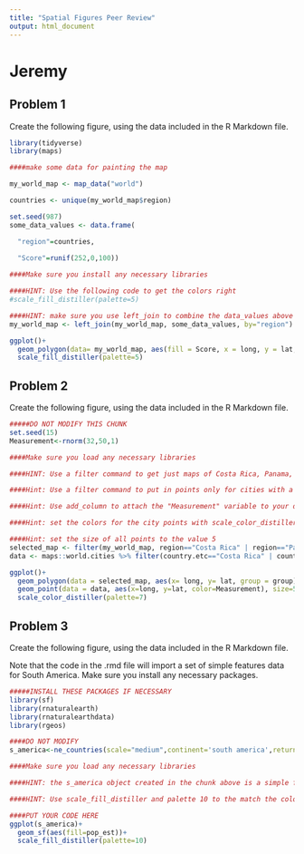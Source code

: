 ```yaml
---
title: "Spatial Figures Peer Review"
output: html_document
---
```

# Jeremy

## Problem 1

Create the following figure, using the data included in the R Markdown file.

```r

library(tidyverse)
library(maps)

####make some data for painting the map

my_world_map <- map_data("world")

countries <- unique(my_world_map$region)

set.seed(987)
some_data_values <- data.frame(

  "region"=countries,
  
  "Score"=runif(252,0,100))

```

```r

####Make sure you install any necessary libraries

####HINT: Use the following code to get the colors right
#scale_fill_distiller(palette=5)

####HINT: make sure you use left_join to combine the data_values above to the world map data in my_world_map
my_world_map <- left_join(my_world_map, some_data_values, by="region")

ggplot()+
  geom_polygon(data= my_world_map, aes(fill = Score, x = long, y = lat, group = group))+
  scale_fill_distiller(palette=5)
```

## Problem 2

Create the following figure, using the data included in the R Markdown file.


```r

#####DO NOT MODIFY THIS CHUNK
set.seed(15)
Measurement<-rnorm(32,50,1)
```


```r

####Make sure you load any necessary libraries

####HINT: Use a filter command to get just maps of Costa Rica, Panama, and Nicaragua

####Hint: Use a filter command to put in points only for cities with a population of greater than 40,000. This should leave you with 32 cities.

####Hint: Use add_column to attach the "Measurement" variable to your data, and set that to the color aesthetic when you draw the points.

####Hint: set the colors for the city points with scale_color_distiller(palette=7)

####Hint: set the size of all points to the value 5
selected_map <- filter(my_world_map, region=="Costa Rica" | region=="Panama" | region=="Nicaragua")
data <- maps::world.cities %>% filter(country.etc=="Costa Rica" | country.etc=="Panama" | country.etc=="Nicaragua") %>% filter(pop > 40000) %>% add_column(Measurement)

ggplot()+
  geom_polygon(data = selected_map, aes(x= long, y= lat, group = group), fill="white", color="black")+
  geom_point(data = data, aes(x=long, y=lat, color=Measurement), size=5) +
  scale_color_distiller(palette=7)

```

## Problem 3

Create the following figure, using the data included in the R Markdown file.

Note that the code in the .rmd file will import a set of simple features data for South America. Make sure you install any necessary packages. 

```r

#####INSTALL THESE PACKAGES IF NECESSARY
library(sf)
library(rnaturalearth)
library(rnaturalearthdata)
library(rgeos)

####DO NOT MODIFY
s_america<-ne_countries(scale="medium",continent='south america',returnclass="sf")

```

```r

####Make sure you load any necessary libraries

####HINT: the s_america object created in the chunk above is a simple features object with many columns. Identify the correct column based on the solution figure and use it to color in the choropleth.

####HINT: Use scale_fill_distiller and palette 10 to the match the colors.

####PUT YOUR CODE HERE
ggplot(s_america)+ 
  geom_sf(aes(fill=pop_est))+
  scale_fill_distiller(palette=10)

```


